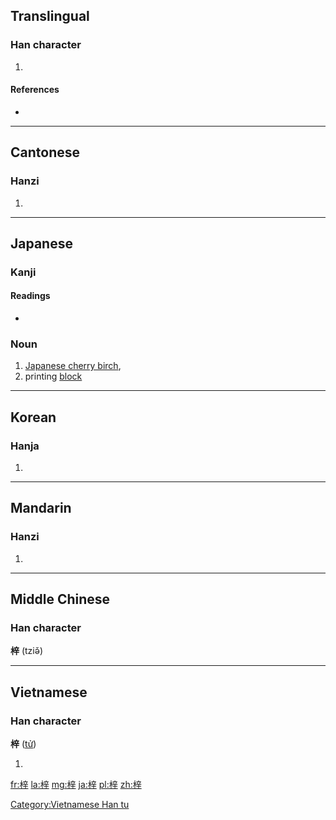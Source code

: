 ==Translingual==

===Han character===
{{Han char|rn=75|rad=木|as=07|sn=11|four=4094<sub>1</sub>|canj=木卜廿十 (DYTJ), X木卜廿十 (XDYTJ)}}

# {{taxlink|Catalpa ovata|species}}

====References====
* {{Han ref|kx=0528.250|dkj=14845|dj=0917.130|hdz=21219.030|uh=6893|ud=26771|bh=B1EA|bd=45546}}

----

==Cantonese==

===Hanzi===
{{yue-hanzi|jyut=zi2|y=ji2}}

# {{defn|lang=yue|sort=木07}}

----

==Japanese==

===Kanji===
{{ja-kanji|grade=|rs=木07}}

====Readings====
* {{ja-readings|on=[[し]] (shi)|kun=[[あずさ]] (azusa)}}

===Noun===
{{ja-noun|あずさ|kata=アズサ}}

# [[Japanese cherry birch]], {{taxlink|Betula grossa|species|noshow=1}}
# printing [[block]]


----

==Korean==

===Hanja===
{{ko-hanja|hangeul=재|eumhun=|rv=jae|mr=chae|y=cay}}

# {{defn|lang=ko|sort=木07}}

----

==Mandarin==

===Hanzi===
{{cmn-hanzi|pin=[[zǐ]] ([[zi3]])|wg=tzu<sup>3</sup>}}

# {{defn|lang=cmn|sort=木07}}

----

==Middle Chinese==
===Han character===
'''梓''' (tziə̌)

----

==Vietnamese==

===Han character===
'''梓''' ([[tử]])

# {{defn|vi}}

[[Category:Vietnamese Han tu]]

[[fr:梓]]
[[la:梓]]
[[mg:梓]]
[[ja:梓]]
[[pl:梓]]
[[zh:梓]]